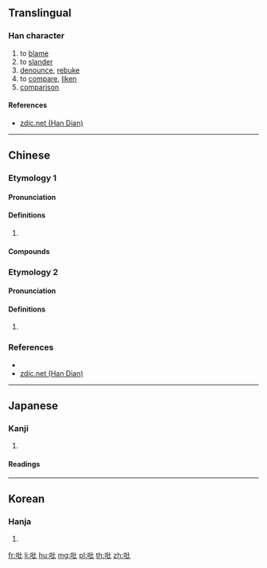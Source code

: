 {{character info/new}}
==Translingual==

===Han character===
{{Han char|rn=30|rad=口|as=04|sn=7|four=6201|canj=RPP|ids=⿰口比}}

# to [[blame]]
# to [[slander]]
# [[denounce]], [[rebuke]]
# to [[compare]], [[liken]]
# [[comparison]]

====References====
{{Han ref|kx=0177.240|dkj=03333|dj=0395.060|hdz=10588.030|uh=5421}}
* [http://www.zdic.net/z/16/js/5421.htm zdic.net (Han Dian)]

----

==Chinese==
{{zh-forms}}

===Etymology 1===

====Pronunciation====
{{zh-pron
|m=bǐ,pǐ
|mc=
|oc=
|cat=
}}
{{attn|ltc}}{{attn|och|Middle+Old Chinese needs to be distributed}}

====Definitions====
{{zh-hanzi}}

# {{rfdef|zh}}

====Compounds====
{{zh-der|吡喃|吡啶|吡咯|吡嗪|吡唑}}

===Etymology 2===

====Pronunciation====
{{zh-pron
|m=bì
|mc=
|oc=
|cat=
}}

====Definitions====
{{zh-hanzi}}

# {{zh-only|吡吡}}

===References===
* {{R:twedu|N00180}}
* [http://www.zdic.net/z/16/js/5421.htm zdic.net (Han Dian)]

----

==Japanese==

===Kanji===
{{ja-kanji|rs=口04}}

# {{defn|lang=ja|sort=口04}}

====Readings====
{{ja-readings|goon=[[び]] (bi)|kanon=[[ひ]] (hi)|kun=[[そしる]] (soshiru)}}

----

==Korean==

===Hanja===
{{ko-hanja|hangeul=필|rv=pil|mr=p'il}}

# {{defn|lang=ko|sort=口04}}

[[fr:吡]]
[[li:吡]]
[[hu:吡]]
[[mg:吡]]
[[pl:吡]]
[[th:吡]]
[[zh:吡]]